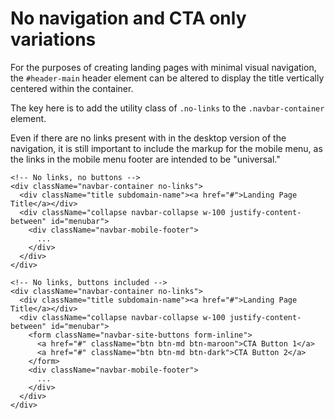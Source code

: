
<Meta title="Docs/Global Header/No navigation" />

# No navigation and CTA only variations

For the purposes of creating landing pages with minimal visual navigation, the `#header-main` header element can be altered to display the title vertically centered within the container.

The key here is to add the utility class of `.no-links` to the `.navbar-container` element.

Even if there are no links present with in the desktop version of the navigation, it is still important to include the markup for the mobile menu, as the links in the mobile menu footer are intended to be "universal."

```
<!-- No links, no buttons -->
<div className="navbar-container no-links">
  <div className="title subdomain-name"><a href="#">Landing Page Title</a></div>
  <div className="collapse navbar-collapse w-100 justify-content-between" id="menubar">
    <div className="navbar-mobile-footer">
      ...
    </div>
  </div>
</div>
```

```
<!-- No links, buttons included -->
<div className="navbar-container no-links">
  <div className="title subdomain-name"><a href="#">Landing Page Title</a></div>
  <div className="collapse navbar-collapse w-100 justify-content-between" id="menubar">
    <form className="navbar-site-buttons form-inline">
      <a href="#" className="btn btn-md btn-maroon">CTA Button 1</a>
      <a href="#" className="btn btn-md btn-dark">CTA Button 2</a>
    </form>
    <div className="navbar-mobile-footer">
      ...
    </div>
  </div>
</div>
```
